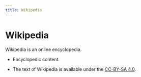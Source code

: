 ```yaml
---
title: Wikipedia
---
```



# Wikipedia

Wikipedia is an online encyclopedia.

- Encyclopedic content. <Tag id="encyclopedic" />

* The text of Wikipedia is available under the [CC-BY-SA 4.0](https://creativecommons.org/licenses/by-sa/4.0/).
